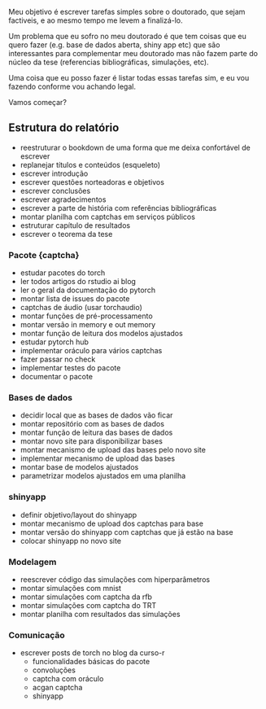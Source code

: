 
Meu objetivo é escrever tarefas simples sobre o doutorado, que sejam factiveis, e ao mesmo tempo me levem a finalizá-lo.

Um problema que eu sofro no meu doutorado é que tem coisas que eu quero fazer (e.g. base de dados aberta, shiny app etc) que são interessantes para complementar meu doutorado mas não fazem parte do núcleo da tese (referencias bibliográficas, simulações, etc).

Uma coisa que eu posso fazer é listar todas essas tarefas sim, e eu vou fazendo conforme vou achando legal.

Vamos começar?

## Estrutura do relatório

- reestruturar o bookdown de uma forma que me deixa confortável de escrever
- replanejar títulos e conteúdos (esqueleto)
- escrever introdução
- escrever questões norteadoras e objetivos
- escrever conclusões
- escrever agradecimentos
- escrever a parte de história com referências bibliográficas
- montar planilha com captchas em serviços públicos
- estruturar capítulo de resultados
- escrever o teorema da tese

### Pacote {captcha}

- estudar pacotes do torch
- ler todos artigos do rstudio ai blog
- ler o geral da documentação do pytorch
- montar lista de issues do pacote
- captchas de áudio (usar torchaudio)
- montar funções de pré-processamento
- montar versão in memory e out memory
- montar função de leitura dos modelos ajustados
- estudar pytorch hub
- implementar oráculo para vários captchas
- fazer passar no check
- implementar testes do pacote
- documentar o pacote

### Bases de dados

- decidir local que as bases de dados vão ficar
- montar repositório com as bases de dados
- montar função de leitura das bases de dados
- montar novo site para disponibilizar bases
- montar mecanismo de upload das bases pelo novo site
- implementar mecanismo de upload das bases
- montar base de modelos ajustados
- parametrizar modelos ajustados em uma planilha

### shinyapp

- definir objetivo/layout do shinyapp
- montar mecanismo de upload dos captchas para base
- montar versão do shinyapp com captchas que já estão na base
- colocar shinyapp no novo site

### Modelagem

- reescrever código das simulações com hiperparâmetros
- montar simulações com mnist
- montar simulações com captcha da rfb
- montar simulações com captcha do TRT
- montar planilha com resultados das simulações

### Comunicação

- escrever posts de torch no blog da curso-r
  - funcionalidades básicas do pacote
  - convoluções
  - captcha com oráculo
  - acgan captcha
  - shinyapp



